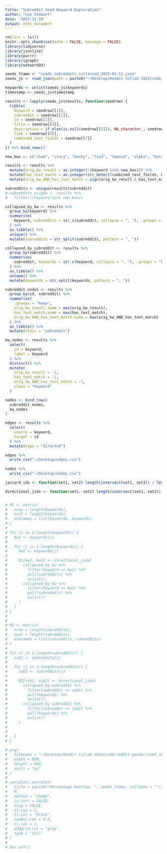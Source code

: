 ```yaml
---
title: "Subreddit Seed Keyword Exploration"
author: "Leo Stewart"
date: '2022-11-19'
output: html_document
---
```


```r
rm(list = ls())
knitr::opts_chunk$set(echo = FALSE, message = FALSE)
library(tidyverse)
library(jsonlite)
library(purrr)
library(igraph)
library(networkD3)
```

```r
seeds_fname <- "seeds_subreddits_collected_2023-01-11.json"
seeds_js <- read_json(path = paste0("~/Desktop/Reddit Collab 2022/code/reddit-gender/seed_subreddits/outputs/", seeds_fname, collapse = ""))

keywords <- unlist(seeds_js$keywords)
timestamp <- seeds_js$timestamp

results <- lapply(seeds_js$results, function(seedrow) {
  tibble(
    keyword = seedrow[[1]],
    subreddit = seedrow[[2]],
    id = seedrow[[3]],
    title = seedrow[[4]],
    description = if_else(is.null(seedrow[[5]]), NA_character_, seedrow[[5]]),
    link = seedrow[[6]],
    combined_text_fields = seedrow[[7]]
  )
}) %>% bind_rows()

new_kws <- c("chad", "stacy", "becky", "foid", "femoid", "alpha", "beta", "zeta", "incel")

results <- results %>%
  mutate(orig_kw_result = as.integer(!(keyword %in% new_kws))) %>%
  mutate(has_text_match = as.integer(str_detect(combined_text_fields, keyword))) %>%
  mutate(orig_kw_AND_has_text_match = sign(orig_kw_result & has_text_match))

subreddits <- unique(results$subreddit)
# subreddits_origkw <- results %>%
#   filter(!(keyword %in% new_kws))

```


```r
collapsed_by_kw <- results %>%
  group_by(keyword) %>%
  summarise(
    keyword, subreddits = str_c(subreddit, collapse = ", "), .groups = "keep"
  ) %>%
  as_tibble() %>%
  unique() %>%
  mutate(subreddits = str_split(subreddits, pattern = ", "))

collapsed_by_subreddit <- results %>%
  group_by(subreddit) %>%
  summarise(
    subreddit, keywords = str_c(keyword, collapse = ", "), .groups = "keep"
  ) %>%
  as_tibble() %>%
  unique() %>%
  mutate(keywords = str_split(keywords, pattern = ", "))
```


```r
subreddit_nodes <- results %>%
  group_by(id, subreddit) %>%
  summarise(
    .groups = "keep", 
    orig_kw_result.summ = max(orig_kw_result), 
    has_text_match.summ = max(has_text_match),
    orig_kw_AND_has_text_match.summ = max(orig_kw_AND_has_text_match)
  ) %>%
  as_tibble() %>%
  mutate(class = "subreddit")

kw_nodes <- results %>%
  select(
    id = keyword,
    label = keyword
  ) %>%
  distinct() %>%
  mutate(
    orig_kw_result = -1,
    has_text_match = -1,
    orig_kw_AND_has_text_match = -1,
    class = "keyword"
  )

nodes <- bind_rows(
  subreddit_nodes,
  kw_nodes
)

edges <- results %>%
  select(
    source = keyword, 
    target = id
  ) %>%
  mutate(type = "directed")

edges %>%
  write_csv("~/Desktop/edges.csv")
  
nodes %>%
  write_csv("~/Desktop/nodes.csv")
```

```r
jaccard_idx <- function(set1, set2) length(intersect(set1, set2)) / length(union(set1, set2))

directional_jidx <- function(set1, set2) length(intersect(set1, set2)) * 100 / length(set1)


# M1 <- matrix(
#   nrow = length(keywords), 
#   ncol = length(keywords), 
#   dimnames = list(keywords, keywords)
# )
# 
# for (i in 1:length(keywords)) {
#   kw1 <- keywords[i]
#   
#   for (j in 1:length(keywords)) {
#     kw2 <- keywords[j]
#     
#     M1[kw1, kw2] <- directional_jidx(
#       collapsed_by_kw %>%
#         filter(keyword == kw1) %>%
#         pull(subreddits) %>%
#         unlist(), 
#       collapsed_by_kw %>%
#         filter(keyword == kw2) %>%
#         pull(subreddits) %>%
#         unlist()
#     )
#   }
# }
# 
# 
# M2 <- matrix(
#   nrow = length(subreddits), 
#   ncol = length(subreddits), 
#   dimnames = list(subreddits, subreddits)
# )
# 
# for (i in 1:length(subreddits)) {
#   sub1 <- subreddits[i]
#   
#   for (j in 1:length(subreddits)) {
#     sub2 <- subreddits[j]
#     
#     M2[sub1, sub2] <- directional_jidx(
#       collapsed_by_subreddit %>%
#         filter(subreddit == sub1) %>%
#         pull(keywords) %>%
#         unlist(), 
#       collapsed_by_subreddit %>%
#         filter(subreddit == sub2) %>%
#         pull(keywords) %>%
#         unlist()
#     )
#     
#     
#   }
# }

```

```r
# png(
#   filename = "~/Desktop/Reddit Collab 2022/code/reddit-gender/seed_subreddits/outputs/seed_overlap.png",
#   width = 800, 
#   height = 800, 
#   units = "px"
# )
# 
# corrplot::corrplot(
#   title = paste0("Percentage Overlap, ", seeds_fname, collapse = ""),
#   M, 
#   method = "shade",
#   is.corr = FALSE,
#   diag = FALSE,
#   tl.cex = 1,
#   tl.col = "black",
#   number.cex = 0.5,
#   cl.cex = 1,
#   addgrid.col = "grey",
#   type = "full"
# )
# 
# dev.off()

```